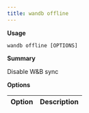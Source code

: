 ---
title: wandb offline
---

**Usage**

`wandb offline [OPTIONS]`

**Summary**

Disable W&B sync


**Options**

| **Option** | **Description** |
| :--- | :--- |



